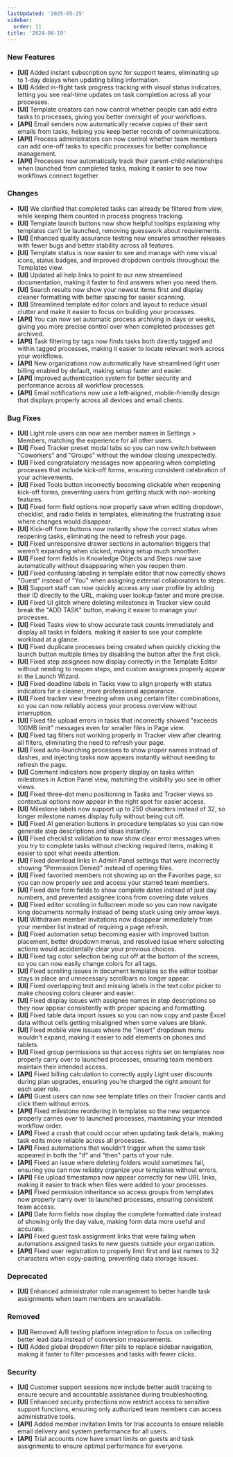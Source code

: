 ```yaml
---
lastUpdated: '2025-05-25'
sidebar:
  order: 11
title: '2024-06-19'
---
```


### New Features

- **[UI]** Added instant subscription sync for support teams, eliminating up to 1-day delays when updating billing information.
- **[UI]** Added in-flight task progress tracking with visual status indicators, letting you see real-time updates on task completion across all your processes.
- **[UI]** Template creators can now control whether people can add extra tasks to processes, giving you better oversight of your workflows.
- **[API]** Email senders now automatically receive copies of their sent emails from tasks, helping you keep better records of communications.
- **[API]** Process administrators can now control whether team members can add one-off tasks to specific processes for better compliance management.
- **[API]** Processes now automatically track their parent-child relationships when launched from completed tasks, making it easier to see how workflows connect together.

### Changes

- **[UI]** We clarified that completed tasks can already be filtered from view, while keeping them counted in process progress tracking.
- **[UI]** Template launch buttons now show helpful tooltips explaining why templates can't be launched, removing guesswork about requirements.
- **[UI]** Enhanced quality assurance testing now ensures smoother releases with fewer bugs and better stability across all features.
- **[UI]** Template status is now easier to see and manage with new visual icons, status badges, and improved dropdown controls throughout the Templates view.
- **[UI]** Updated all help links to point to our new streamlined documentation, making it faster to find answers when you need them.
- **[UI]** Search results now show your newest items first and display cleaner formatting with better spacing for easier scanning.
- **[UI]** Streamlined template editor colors and layout to reduce visual clutter and make it easier to focus on building your processes.
- **[API]** You can now set automatic process archiving in days or weeks, giving you more precise control over when completed processes get archived.
- **[API]** Task filtering by tags now finds tasks both directly tagged and within tagged processes, making it easier to locate relevant work across your workflows.
- **[API]** New organizations now automatically have streamlined light user billing enabled by default, making setup faster and easier.
- **[API]** Improved authentication system for better security and performance across all workflow processes.
- **[API]** Email notifications now use a left-aligned, mobile-friendly design that displays properly across all devices and email clients.

### Bug Fixes

- **[UI]** Light role users can now see member names in Settings > Members, matching the experience for all other users.
- **[UI]** Fixed Tracker preset modal tabs so you can now switch between "Coworkers" and "Groups" without the window closing unexpectedly.
- **[UI]** Fixed congratulatory messages now appearing when completing processes that include kick-off forms, ensuring consistent celebration of your achievements.
- **[UI]** Fixed Tools button incorrectly becoming clickable when reopening kick-off forms, preventing users from getting stuck with non-working features.
- **[UI]** Fixed form field options now properly save when editing dropdown, checklist, and radio fields in templates, eliminating the frustrating issue where changes would disappear.
- **[UI]** Kick-off form buttons now instantly show the correct status when reopening tasks, eliminating the need to refresh your page.
- **[UI]** Fixed unresponsive drawer sections in automation triggers that weren't expanding when clicked, making setup much smoother.
- **[UI]** Fixed form fields in Knowledge Objects and Steps now save automatically without disappearing when you reopen them.
- **[UI]** Fixed confusing labeling in template editor that now correctly shows "Guest" instead of "You" when assigning external collaborators to steps.
- **[UI]** Support staff can now quickly access any user profile by adding their ID directly to the URL, making user lookup faster and more precise.
- **[UI]** Fixed UI glitch where deleting milestones in Tracker view could break the "ADD TASK" button, making it easier to manage your processes.
- **[UI]** Fixed Tasks view to show accurate task counts immediately and display all tasks in folders, making it easier to see your complete workload at a glance.
- **[UI]** Fixed duplicate processes being created when quickly clicking the launch button multiple times by disabling the button after the first click.
- **[UI]** Fixed step assignees now display correctly in the Template Editor without needing to reopen steps, and custom assignees properly appear in the Launch Wizard.
- **[UI]** Fixed deadline labels in Tasks view to align properly with status indicators for a cleaner, more professional appearance.
- **[UI]** Fixed tracker view freezing when using certain filter combinations, so you can now reliably access your process overview without interruption.
- **[UI]** Fixed file upload errors in tasks that incorrectly showed "exceeds 100MB limit" messages even for smaller files in Page view.
- **[UI]** Fixed tag filters not working properly in Tracker view after clearing all filters, eliminating the need to refresh your page.
- **[UI]** Fixed auto-launching processes to show proper names instead of dashes, and injecting tasks now appears instantly without needing to refresh the page.
- **[UI]** Comment indicators now properly display on tasks within milestones in Action Panel view, matching the visibility you see in other views.
- **[UI]** Fixed three-dot menu positioning in Tasks and Tracker views so contextual options now appear in the right spot for easier access.
- **[UI]** Milestone labels now support up to 250 characters instead of 32, so longer milestone names display fully without being cut off.
- **[UI]** Fixed AI generation buttons in procedure templates so you can now generate step descriptions and ideas instantly.
- **[UI]** Fixed checklist validation to now show clear error messages when you try to complete tasks without checking required items, making it easier to spot what needs attention.
- **[UI]** Fixed download links in Admin Panel settings that were incorrectly showing "Permission Denied" instead of opening files.
- **[UI]** Fixed favorited members not showing up on the Favorites page, so you can now properly see and access your starred team members.
- **[UI]** Fixed date form fields to show complete dates instead of just day numbers, and prevented assignee icons from covering date values.
- **[UI]** Fixed editor scrolling in fullscreen mode so you can now navigate long documents normally instead of being stuck using only arrow keys.
- **[UI]** Withdrawn member invitations now disappear immediately from your member list instead of requiring a page refresh.
- **[UI]** Fixed automation setup becoming easier with improved button placement, better dropdown menus, and resolved issue where selecting actions would accidentally clear your previous choices.
- **[UI]** Fixed tag color selection being cut off at the bottom of the screen, so you can now easily change colors for all tags.
- **[UI]** Fixed scrolling issues in document templates so the editor toolbar stays in place and unnecessary scrollbars no longer appear.
- **[UI]** Fixed overlapping text and missing labels in the text color picker to make choosing colors clearer and easier.
- **[UI]** Fixed display issues with assignee names in step descriptions so they now appear consistently with proper spacing and formatting.
- **[UI]** Fixed table data import issues so you can now copy and paste Excel data without cells getting misaligned when some values are blank.
- **[UI]** Fixed mobile view issues where the "Insert" dropdown menu wouldn't expand, making it easier to add elements on phones and tablets.
- **[UI]** Fixed group permissions so that access rights set on templates now properly carry over to launched processes, ensuring team members maintain their intended access.
- **[API]** Fixed billing calculation to correctly apply Light user discounts during plan upgrades, ensuring you're charged the right amount for each user role.
- **[API]** Guest users can now see template titles on their Tracker cards and click them without errors.
- **[API]** Fixed milestone reordering in templates so the new sequence properly carries over to launched processes, maintaining your intended workflow order.
- **[API]** Fixed a crash that could occur when updating task details, making task edits more reliable across all processes.
- **[API]** Fixed automations that wouldn't trigger when the same task appeared in both the "if" and "then" parts of your rule.
- **[API]** Fixed an issue where deleting folders would sometimes fail, ensuring you can now reliably organize your templates without errors.
- **[API]** File upload timestamps now appear correctly for new URL links, making it easier to track when files were added to your processes.
- **[API]** Fixed permission inheritance so access groups from templates now properly carry over to launched processes, ensuring consistent team access.
- **[API]** Date form fields now display the complete formatted date instead of showing only the day value, making form data more useful and accurate.
- **[API]** Fixed guest task assignment links that were failing when automations assigned tasks to new guests outside your organization.
- **[API]** Fixed user registration to properly limit first and last names to 32 characters when copy-pasting, preventing data storage issues.

### Deprecated

- **[UI]** Enhanced administrator role management to better handle task assignments when team members are unavailable.

### Removed

- **[UI]** Removed A/B testing platform integration to focus on collecting better lead data instead of conversion measurements.
- **[UI]** Added global dropdown filter pills to replace sidebar navigation, making it faster to filter processes and tasks with fewer clicks.

### Security

- **[UI]** Customer support sessions now include better audit tracking to ensure secure and accountable assistance during troubleshooting.
- **[UI]** Enhanced security protections now restrict access to sensitive support functions, ensuring only authorized team members can access administrative tools.
- **[API]** Added member invitation limits for trial accounts to ensure reliable email delivery and system performance for all users.
- **[API]** Trial accounts now have smart limits on guests and task assignments to ensure optimal performance for everyone.